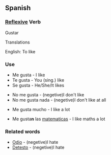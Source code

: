 ==Spanish==

===[[Reflexive]] Verb===

Gustar

Translations<p>
English: To like

===Use===

*Me gusta - I like
*Te gusta - You (sing.) like
*Se gusta - He/She/It likes

*No me gusta - (negetive)I don't like
*No me gusta nada - (negetive)I don't like at all

*Me gusta mucho - I like a lot

*Me gusta'''n''' las [[matematicas]] - I like maths a lot

===Related words===

*[[Odio]] - (negetive)I hate
*[[Detesto]] - (negetive)I hate